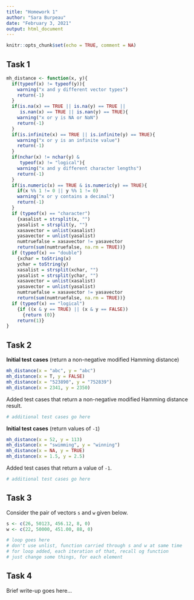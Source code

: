 ```yaml
---
title: "Homework 1"
author: "Sara Burpeau"
date: "February 3, 2021"
output: html_document
---
```


```r
knitr::opts_chunk$set(echo = TRUE, comment = NA)
```

## Task 1

```r
mh_distance <- function(x, y){
  if(typeof(x) != typeof(y)){
    warning("x and y different vector types")
    return(-1)
  }
  if(is.na(x) == TRUE || is.na(y) == TRUE || 
     is.nan(x) == TRUE || is.nan(y) == TRUE){
    warning("x or y is NA or NaN")
    return(-1)
  }
  if(is.infinite(x) == TRUE || is.infinite(y) == TRUE){
    warning("x or y is an infinite value")
    return(-1)
  }
  if(nchar(x) != nchar(y) & 
     typeof(x) != "logical"){
    warning("x and y different character lengths")
    return(-1)
  }
  if(is.numeric(x) == TRUE & is.numeric(y) == TRUE){
    if(x %% 1 != 0 || y %% 1 != 0)
    warning("x or y contains a decimal")
    return(-1)
  }
  if (typeof(x) == "character")
    {xasalist = strsplit(x, "")
    yasalist = strsplit(y, "")
    xasavector = unlist(xasalist)
    yasavector = unlist(yasalist)
    numtruefalse = xasavector != yasavector
    return(sum(numtruefalse, na.rm = TRUE))}
  if (typeof(x) == "double")
    {xchar = toString(x)
    ychar = toString(y)
    xasalist = strsplit(xchar, "")
    yasalist = strsplit(ychar, "")
    xasavector = unlist(xasalist)
    yasavector = unlist(yasalist)
    numtruefalse = xasavector != yasavector
    return(sum(numtruefalse, na.rm = TRUE))}
  if (typeof(x) == "logical")
    {if ((x & y == TRUE) || (x & y == FALSE))
      {return (0)}
    return(1)}
}
```

## Task 2

**Initial test cases** (return a non-negative modified Hamming distance)

```r
mh_distance(x = "abc", y = "abc")
mh_distance(x = T, y = FALSE)
mh_distance(x = "523890", y = "752839")
mh_distance(x = 2341, y = 2350)
```

Added test cases that return a non-negative modified Hamming distance result.

```r
# additional test cases go here
```

**Initial test cases** (return values of `-1`)

```r
mh_distance(x = 52, y = 113)
mh_distance(x = "swimming", y = "winning")
mh_distance(x = NA, y = TRUE)
mh_distance(x = 1.5, y = 2.5)
```

Added test cases that return a value of `-1`.

```r
# additional test cases go here
```


## Task 3

Consider the pair of vectors `s` and `w` given below.

```r
s <- c(26, 50123, 456.12, 8, 0)
w <- c(22, 50000, 451.00, 88, 0)
```

```r
# loop goes here
# don't use unlist, function carried through s and w at same time
# for loop added, each iteration of that, recall og function
# just change some things, for each element
```


## Task 4

Brief write-up goes here...

